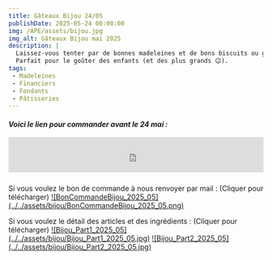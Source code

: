 ```yaml
---
title: Gâteaux Bijou 24/05
publishDate: 2025-05-24 00:00:00
img: /APE/assets/bijou.jpg
img_alt: Gâteaux Bijou mai 2025
description: |
  Laissez-vous tenter par de bonnes madeleines et de bons biscuits ou gâteaux savoureux.
  Parfait pour le goûter des enfants (et des plus grands 😉).
tags:
 - Madeleines
 - Financiers
 - Fondants
 - Pâtisseries
---
```


<p>
<h5>
Voici le lien pour commander avant le 24 mai :
<br></br>
<iframe id="haWidget" allowtransparency="true" src="https://www.helloasso.com/associations/association-des-parents-d-eleves-de-l-ecole-publique-de-sainte-anne-sur-gervonde/boutiques/commande-gateaux-bijou/widget-bouton" style="width: 100%; height: 70px; border: none;"></iframe>
</h5>
</p>
<p>
Si vous voulez le bon de commande à nous renvoyer par mail :
(Cliquer pour télécharger)
<a href='/APE/assets/BonCommandeBijou_2025_05.pdf' target='_blank'>![BonCommandeBijou_2025_05](../../assets/bijou/BonCommandeBijou_2025_05.png)</a>
</p>
<p>
Si vous voulez le détail des articles et des ingrédients :
(Cliquer pour télécharger)
<a href='/APE/assets/Bijou_Part1_2025_05.pdf' target='_blank'>![Bijou_Part1_2025_05](../../assets/bijou/Bijou_Part1_2025_05.jpg)</a>
<a href='/APE/assets/Bijou_Part2_2025_05.pdf' target='_blank'>![Bijou_Part2_2025_05](../../assets/bijou/Bijou_Part2_2025_05.jpg)</a>
</p>

